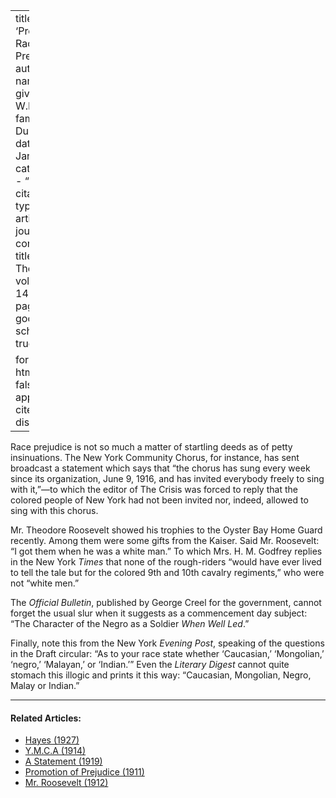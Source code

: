
---
title: 'Promoting Race Prejudice'
author:
  - name:
      given: W.E.B.
      family: Du Bois
date: Jan. 1917
categories: 
  - ""
citation: 
  type: article-journal
  container-title: The Crisis
  volume: 14
  issue: 3
  page: 112
google-scholar: true

format:
  html:
    toc: false
    appendix-cite-as: display
---



Race prejudice is not so much a matter of startling deeds as of petty insinuations. The New York Community Chorus, for instance, has sent broadcast a statement which says that "the chorus has sung every week since its organization, June 9, 1916, and has invited everybody freely to sing with it,"—to which the editor of <span class="crisis-title">The Crisis</span> was forced to reply that the colored people of New York had not been invited nor, indeed, allowed to sing with this chorus.

Mr. Theodore Roosevelt showed his trophies to the Oyster Bay Home Guard recently. Among them were some gifts from the Kaiser. Said Mr. Roosevelt: "I got them when he was a white man." To which Mrs. H. M. Godfrey replies in the New York *Times* that none of the rough-riders "would have ever lived to tell the tale but for the colored 9th and 10th cavalry regiments," who were not "white men."

The *Official Bulletin*, published by George Creel for the government, cannot forget the usual slur when it suggests as a commencement day subject: "The Character of the Negro as a Soldier *When Well Led*."

Finally, note this from the New York *Evening Post*, speaking of the questions in the Draft circular: "As to your race state whether 'Caucasian,' 'Mongolian,' 'negro,' 'Malayan,' or 'Indian.'" Even the *Literary Digest* cannot quite stomach this illogic and prints it this way: "Caucasian, Mongolian, Negro, Malay or Indian."

<!-- Similar articles start here -->
<div  class="clear-wrap"></div>
<hr>
#### Related Articles:

* [Hayes (1927)](/Volumes/33/03/hayes.html)
* [Y.M.C.A (1914)](/Volumes/09/02/ymca.html)
* [A Statement (1919)](/Volumes/19/01/statement.html)
* [Promotion of Prejudice (1911)](/Volumes/02/05/promotion.html)
* [Mr. Roosevelt (1912)](/Volumes/04/05/mr_roosevelt.html)

<!-- Similar articles end here -->